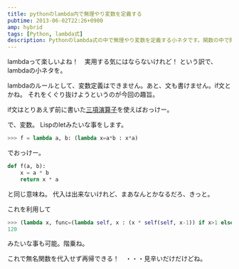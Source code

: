 ```yaml
---
title: pythonのlambda内で無理やり変数を定義する
pubtime: 2013-06-02T22:26+0900
amp: hybrid
tags: [Python, lambda式]
description: Pythonのlambda式の中で無理やり変数を定義する小ネタです。関数の中で関数を定義することで擬似的に変数のようなものを実現します。
---
```


lambdaって楽しいよね！　実用する気にはならないけれど！
という訳で、lambdaの小ネタを。

lambdaのルールとして、変数定義はできません。あと、文も書けません。if文とかね。
それをくぐり抜けようというのが今回の趣旨。

if文はとりあえず前に書いた[三項演算子](/blog/2013/05/python-conditional-operator)を使えばおっけー。

で、変数。
Lispのletみたいな事をします。
``` python
>>> f = lambda a, b: (lambda x=a*b : x*a)
```
でおっけー。

``` python
def f(a, b):
	x = a * b
	return x * a
```
と同じ意味ね。
代入は出来ないけれど、まあなんとかなるだろ、きっと。

これを利用して
``` python
>>> (lambda x, func=(lambda self, x : (x * self(self, x-1)) if x>1 else x) : func(func, x))(5)
120
```
みたいな事も可能。階乗ね。

これで無名関数を代入せず再帰できる！　・・・見辛いだけだけどね。
